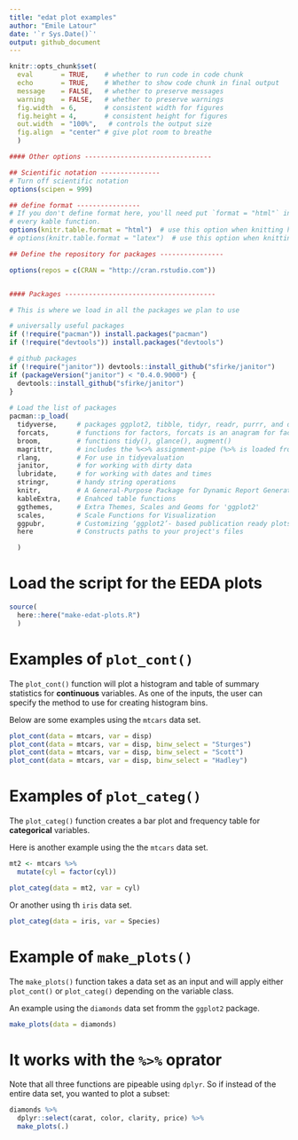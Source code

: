 ```yaml
---
title: "edat plot examples"
author: "Emile Latour"
date: '`r Sys.Date()`'
output: github_document
---
```


<!------ Thanks for any contributions! Please edit the .Rmd, the .md is a byproduct of the .Rmd! --------->

```r
knitr::opts_chunk$set(
  eval       = TRUE,    # whether to run code in code chunk
  echo       = TRUE,    # Whether to show code chunk in final output
  message    = FALSE,   # whether to preserve messages
  warning    = FALSE,   # whether to preserve warnings
  fig.width  = 6,       # consistent width for figures
  fig.height = 4,       # consistent height for figures
  out.width  = "100%",   # controls the output size
  fig.align  = "center" # give plot room to breathe
  )

#### Other options --------------------------------

## Scientific notation ---------------
# Turn off scientific notation
options(scipen = 999)

## define format ----------------
# If you don't define format here, you'll need put `format = "html"` in 
# every kable function.
options(knitr.table.format = "html")  # use this option when knitting html
# options(knitr.table.format = "latex")  # use this option when knitting pdf

## Define the repository for packages ----------------

options(repos = c(CRAN = "http://cran.rstudio.com"))


#### Packages --------------------------------------

# This is where we load in all the packages we plan to use

# universally useful packages
if (!require("pacman")) install.packages("pacman")
if (!require("devtools")) install.packages("devtools")

# github packages
if (!require("janitor")) devtools::install_github("sfirke/janitor")
if (packageVersion("janitor") < "0.4.0.9000") {
  devtools::install_github("sfirke/janitor")
}
  
# Load the list of packages
pacman::p_load(
  tidyverse,     # packages ggplot2, tibble, tidyr, readr, purrr, and dplyr 
  forcats,       # functions for factors, forcats is an anagram for factors
  broom,         # functions tidy(), glance(), augment()
  magrittr,      # includes the %<>% assignment-pipe (%>% is loaded from dplyr)
  rlang,         # For use in tidyevaluation
  janitor,       # for working with dirty data
  lubridate,     # for working with dates and times
  stringr,       # handy string operations
  knitr,         # A General-Purpose Package for Dynamic Report Generation in R
  kableExtra,    # Enahced table functions
  ggthemes,      # Extra Themes, Scales and Geoms for 'ggplot2'
  scales,        # Scale Functions for Visualization
  ggpubr,        # Customizing ‘ggplot2’- based publication ready plots
  here           # Constructs paths to your project's files

  )

```

# Load the script for the EEDA plots

```r
source(
  here::here("make-edat-plots.R")
  )

```

# Examples of `plot_cont()`

The `plot_cont()` function will plot a histogram and table of summary statistics for __continuous__ variables. As one of the inputs, the user can specify the method to use for creating histogram bins.

Below are some examples using the `mtcars` data set.

```r
plot_cont(data = mtcars, var = disp)
plot_cont(data = mtcars, var = disp, binw_select = "Sturges")
plot_cont(data = mtcars, var = disp, binw_select = "Scott")
plot_cont(data = mtcars, var = disp, binw_select = "Hadley")

```

# Examples of `plot_categ()`

The `plot_categ()` function creates a bar plot and frequency table for __categorical__ variables.

Here is another example using the the `mtcars` data set.

```r
mt2 <- mtcars %>% 
  mutate(cyl = factor(cyl))

plot_categ(data = mt2, var = cyl)

```

Or another using th `iris` data set.

```r
plot_categ(data = iris, var = Species)
```

# Example of `make_plots()`

The `make_plots()` function takes a data set as an input and will apply either `plot_cont()` or `plot_categ()` depending on the variable class. 

An example using the `diamonds` data set fromm the `ggplot2` package.

```r
make_plots(data = diamonds)

```

# It works with the `%>%` oprator

Note that all three functions are pipeable using `dplyr`. So if instead of the entire data set, you wanted to plot a subset:

```r
diamonds %>% 
  dplyr::select(carat, color, clarity, price) %>% 
  make_plots(.)
```


